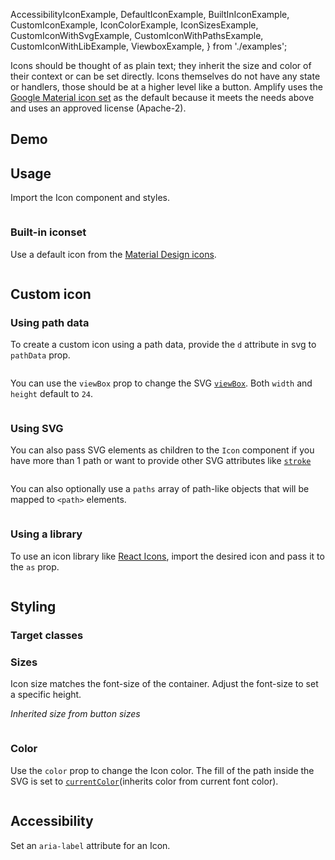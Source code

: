 
  AccessibilityIconExample,
  DefaultIconExample,
  BuiltInIconExample,
  CustomIconExample,
  IconColorExample,
  IconSizesExample,
  CustomIconWithSvgExample,
  CustomIconWithPathsExample,
  CustomIconWithLibExample,
  ViewboxExample,
} from './examples';

Icons should be thought of as plain text; they inherit the size and color of their context or can be set directly. Icons themselves do not have any state or handlers, those should be at a higher level like a button. Amplify uses the [Google Material icon set](https://github.com/google/material-design-icons) as the default because it meets the needs above and uses an approved license (Apache-2).

## Demo

<IconDemo />

## Usage

Import the Icon component and styles.

<Example>
<DefaultIconExample />

  <ExampleCode>

```jsx file=./examples/DefaultIconExample.tsx

```

  </ExampleCode>
</Example>

### Built-in iconset

Use a default icon from the [Material Design icons](http://google.github.io/material-design-icons/).

<Example>
  <BuiltInIconExample />
  
  <ExampleCode>

```jsx file=./examples/BuiltInIconExample.tsx

```

  </ExampleCode>
</Example>

<AllIcons />

## Custom icon

### Using path data

To create a custom icon using a path data, provide the `d` attribute in svg to `pathData` prop.

<Example>
  <CustomIconExample />
  
  <ExampleCode>

```jsx file=./examples/CustomIconExample.tsx

```

  </ExampleCode>
</Example>

You can use the `viewBox` prop to change the SVG [`viewBox`](https://developer.mozilla.org/en-US/docs/Web/SVG/Attribute/viewBox). Both `width` and `height` default to `24`.

<Example>
  <ViewboxExample />
  
  <ExampleCode>

```jsx file=./examples/ViewboxExample.tsx

```

  </ExampleCode>
</Example>

### Using SVG

You can also pass SVG elements as children to the `Icon` component if you have more than 1 path or want to provide other SVG attributes like [`stroke`](https://developer.mozilla.org/en-US/docs/Web/SVG/Attribute/stroke)

<Example>
  <CustomIconWithSvgExample />
  
  <ExampleCode>

```jsx file=./examples/CustomIconWithSvgExample.tsx

```

  </ExampleCode>
</Example>

You can also optionally use a `paths` array of path-like objects that will be mapped to `<path>` elements.

<Example>
  <CustomIconWithPathsExample />
  
  <ExampleCode>

```jsx file=./examples/CustomIconWithPathsExample.tsx

```

  </ExampleCode>
</Example>

### Using a library

To use an icon library like [React Icons](https://react-icons.github.io/react-icons), import the desired icon and pass it to the `as` prop.

<Example>
  <CustomIconWithLibExample />
  
  <ExampleCode>

```jsx file=./examples/CustomIconWithLibExample.tsx

```

  </ExampleCode>
</Example>

## Styling

### Target classes

<ComponentClassTable componentName="Icon" />

### Sizes

Icon size matches the font-size of the container. Adjust the font-size to set a specific height.

_Inherited size from button sizes_

<Example>
  <IconSizesExample />
  
  <ExampleCode>

```jsx file=./examples/IconSizesExample.tsx

```

  </ExampleCode>
</Example>

### Color

Use the `color` prop to change the Icon color. The fill of the path inside the SVG is set to [`currentColor`](https://developer.mozilla.org/en-US/docs/Web/CSS/color_value#currentcolor_keyword)(inherits color from current font color).

<Example>
  <IconColorExample />
  
  <ExampleCode>

```jsx file=./examples/IconColorExample.tsx

```

  </ExampleCode>
</Example>

## Accessibility

Set an `aria-label` attribute for an Icon.

<Example>
  <AccessibilityIconExample />
  
  <ExampleCode>

```jsx file=./examples/AccessibilityIconExample.tsx

```

  </ExampleCode>
</Example>
